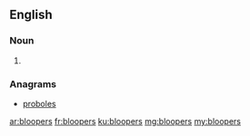 ==English==

===Noun===
{{head|en}}

# {{plural of|blooper}}

===Anagrams===
* [[proboles#English|proboles]]

[[ar:bloopers]]
[[fr:bloopers]]
[[ku:bloopers]]
[[mg:bloopers]]
[[my:bloopers]]